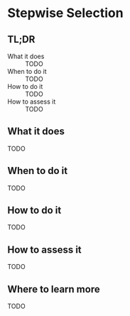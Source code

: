 # Stepwise Selection {#stepwise-selection}

## TL;DR

What it does
: TODO

When to do it
: TODO

How to do it
: TODO

How to assess it
: TODO

## What it does

TODO

## When to do it

TODO

## How to do it

TODO

## How to assess it

TODO

## Where to learn more

TODO

